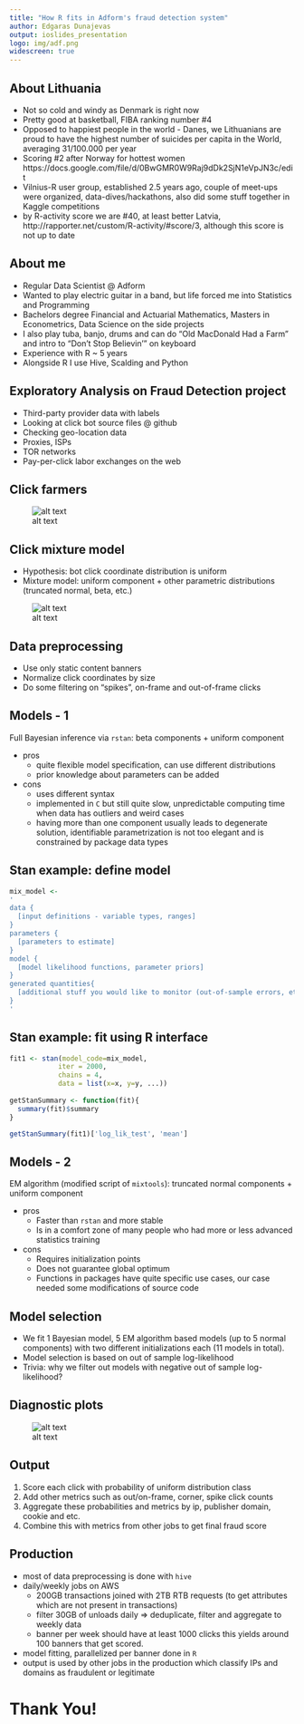 ```yaml
---
title: "How R fits in Adform's fraud detection system"
author: Edgaras Dunajevas 
output: ioslides_presentation
logo: img/adf.png
widescreen: true
---
```


## About Lithuania

- Not so cold and windy as Denmark is right now
- Pretty good at basketball, FIBA ranking number #4
- Opposed to happiest people in the world - Danes, we Lithuanians are proud to have the highest number of suicides per capita in the World, averaging 31/100.000 per year
- Scoring #2 after Norway for hottest women https://docs.google.com/file/d/0BwGMR0W9Raj9dDk2SjN1eVpJN3c/edit
- Vilnius-R user group, established 2.5 years ago, couple of meet-ups were organized, data-dives/hackathons, also did some stuff together in Kaggle competitions
- by R-activity score we are #40, at least better Latvia, http://rapporter.net/custom/R-activity/#score/3, although this score is not up to date

## About me

- Regular Data Scientist @ Adform
- Wanted to play electric guitar in a band, but life forced me into Statistics and Programming
- Bachelors degree Financial and Actuarial Mathematics, Masters in Econometrics, Data Science on the side projects
- I also play tuba, banjo, drums and can do "Old MacDonald Had a Farm" and intro to "Don't Stop Believin'" on keyboard
- Experience with R ~ 5 years
- Alongside R I use Hive, Scalding and Python

## Exploratory Analysis on Fraud Detection project

- Third-party provider data with labels
- Looking at click bot source files @ github
- Checking geo-location data
- Proxies, ISPs
- TOR networks
- Pay-per-click labor exchanges on the web

<!---
## Some examples of exploratory analysis

ecdf of time before click for each cookie

![alt text](img/time.png)
   
## Some examples of exploratory analysis (2)

Time difference average and standard deviation between impressions

![alt text](img/imp.png)
-->

## Click farmers

![alt text](img/ads.png)

## Click mixture model

- Hypothesis: bot click coordinate distribution is uniform
- Mixture model: uniform component + other parametric distributions (truncated normal, beta, etc.)

![alt text](img/coord.png)

## Data preprocessing

- Use only static content banners
- Normalize click coordinates by size
- Do some filtering on "spikes", on-frame and out-of-frame clicks

## Models - 1

Full Bayesian inference via `rstan`: beta components + uniform component

- pros
    - quite flexible model specification, can use different distributions
    - prior knowledge about parameters can be added
- cons
    - uses different syntax
    - implemented in `C` but still quite slow, unpredictable computing time when data has outliers and weird cases
    - having more than one component usually leads to degenerate solution, identifiable parametrization is not too elegant and is constrained by package data types

## Stan example: define model

```r
mix_model <- 
'
data {
  [input definitions - variable types, ranges]
}
parameters {
  [parameters to estimate]
}
model {
  [model likelihood functions, parameter priors]
}
generated quantities{
  [additional stuff you would like to monitor (out-of-sample errors, etc)]
}
'
```

## Stan example: fit using R interface
```r
fit1 <- stan(model_code=mix_model,
            iter = 2000, 
            chains = 4,
            data = list(x=x, y=y, ...))
            
getStanSummary <- function(fit){
  summary(fit)$summary
}

getStanSummary(fit1)['log_lik_test', 'mean']

```
## Models - 2

EM algorithm (modified script of `mixtools`): truncated normal components + uniform component

- pros
    - Faster than `rstan` and more stable
    - Is in a comfort zone of many people who had more or less advanced statistics training
- cons
    - Requires initialization points
    - Does not guarantee global optimum
    - Functions in packages have quite specific use cases, our case needed some modifications of source code

## Model selection

- We fit 1 Bayesian model, 5 EM algorithm based models (up to 5 normal components) with two different initializations each (11 models in total).
- Model selection is based on out of sample log-likelihood
- Trivia: why we filter out models with negative out of sample log-likelihood?

## Diagnostic plots

![alt text](img/fit.png)

## Output

1. Score each click with probability of uniform distribution class
2. Add other metrics such as out/on-frame, corner, spike click counts
3. Aggregate these probabilities and metrics by ip, publisher domain, cookie and etc.
4. Combine this with metrics from other jobs to get final fraud score

## Production

- most of data preprocessing is done with `hive`
- daily/weekly jobs on AWS
  - 200GB transactions joined with 2TB RTB requests (to get attributes which are not present in transactions)
  - filter 30GB of unloads daily => deduplicate, filter and aggregate to weekly data
  - banner per week should have at least 1000 clicks this yields around 100 banners that get scored.
- model fitting, parallelized per banner done in `R`
- output is used by other jobs in the production which classify IPs and domains as fraudulent or legitimate

<!---

## Pipeline Architecture

![alt text](img/pipeline.png)

-->

# Thank You!

